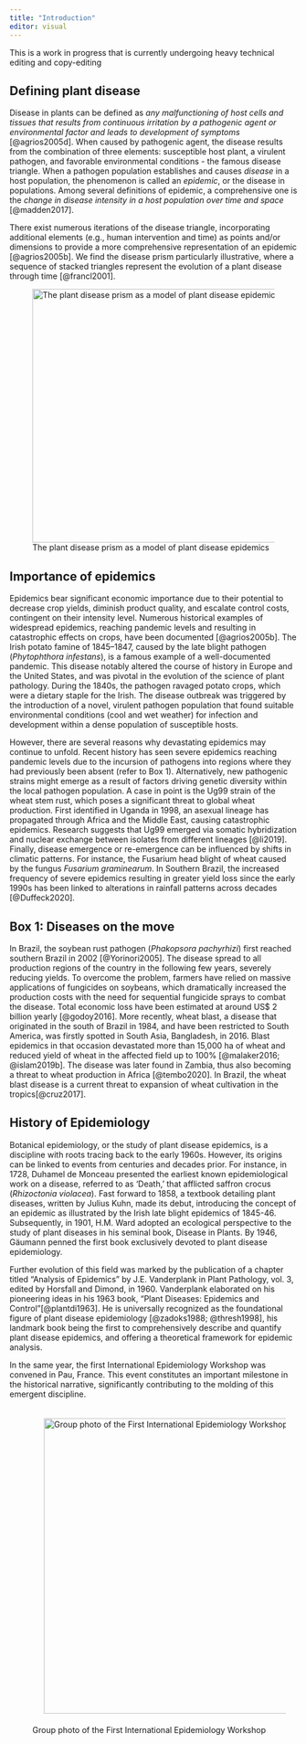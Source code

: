 ```yaml
---
title: "Introduction"
editor: visual
---
```


::: {.callout-note appearance="simple"}
This is a work in progress that is currently undergoing heavy technical editing and copy-editing
:::

## Defining plant disease

Disease in plants can be defined as *any malfunctioning of host cells and tissues that results from continuous irritation by a pathogenic agent or environmental factor and leads to development of symptoms* [@agrios2005d]. When caused by pathogenic agent, the disease results from the combination of three elements: susceptible host plant, a virulent pathogen, and favorable environmental conditions - the famous disease triangle. When a pathogen population establishes and causes *disease* in a host population, the phenomenon is called an *epidemic*, or the disease in populations. Among several definitions of epidemic, a comprehensive one is the *change in disease intensity in a host population over time and space* [@madden2017].

There exist numerous iterations of the disease triangle, incorporating additional elements (e.g., human intervention and time) as points and/or dimensions to provide a more comprehensive representation of an epidemic [@agrios2005b]. We find the disease prism particularly illustrative, where a sequence of stacked triangles represent the evolution of a plant disease through time [@francl2001].

![The plant disease prism as a model of plant disease epidemics](imgs/prism.png){#fig-prism fig-align="center" width="444"}

## Importance of epidemics

Epidemics bear significant economic importance due to their potential to decrease crop yields, diminish product quality, and escalate control costs, contingent on their intensity level. Numerous historical examples of widespread epidemics, reaching pandemic levels and resulting in catastrophic effects on crops, have been documented [@agrios2005b]. The Irish potato famine of 1845--1847, caused by the late blight pathogen (*Phytophthora infestans*), is a famous example of a well-documented pandemic. This disease notably altered the course of history in Europe and the United States, and was pivotal in the evolution of the science of plant pathology. During the 1840s, the pathogen ravaged potato crops, which were a dietary staple for the Irish. The disease outbreak was triggered by the introduction of a novel, virulent pathogen population that found suitable environmental conditions (cool and wet weather) for infection and development within a dense population of susceptible hosts.

However, there are several reasons why devastating epidemics may continue to unfold. Recent history has seen severe epidemics reaching pandemic levels due to the incursion of pathogens into regions where they had previously been absent (refer to Box 1). Alternatively, new pathogenic strains might emerge as a result of factors driving genetic diversity within the local pathogen population. A case in point is the Ug99 strain of the wheat stem rust, which poses a significant threat to global wheat production. First identified in Uganda in 1998, an asexual lineage has propagated through Africa and the Middle East, causing catastrophic epidemics. Research suggests that Ug99 emerged via somatic hybridization and nuclear exchange between isolates from different lineages [@li2019]. Finally, disease emergence or re-emergence can be influenced by shifts in climatic patterns. For instance, the Fusarium head blight of wheat caused by the fungus *Fusarium graminearum*. In Southern Brazil, the increased frequency of severe epidemics resulting in greater yield loss since the early 1990s has been linked to alterations in rainfall patterns across decades [@Duffeck2020].

::: callout-note
## Box 1: Diseases on the move

In Brazil, the soybean rust pathogen (*Phakopsora pachyrhizi*) first reached southern Brazil in 2002 [@Yorinori2005]. The disease spread to all production regions of the country in the following few years, severely reducing yields. To overcome the problem, farmers have relied on massive applications of fungicides on soybeans, which dramatically increased the production costs with the need for sequential fungicide sprays to combat the disease. Total economic loss have been estimated at around US\$ 2 billion yearly [@godoy2016]. More recently, wheat blast, a disease that originated in the south of Brazil in 1984, and have been restricted to South America, was firstly spotted in South Asia, Bangladesh, in 2016. Blast epidemics in that occasion devastated more than 15,000 ha of wheat and reduced yield of wheat in the affected field up to 100% [@malaker2016; @islam2019b]. The disease was later found in Zambia, thus also becoming a threat to wheat production in Africa [@tembo2020]. In Brazil, the wheat blast disease is a current threat to expansion of wheat cultivation in the tropics[@cruz2017].
:::

## History of Epidemiology

Botanical epidemiology, or the study of plant disease epidemics, is a discipline with roots tracing back to the early 1960s. However, its origins can be linked to events from centuries and decades prior. For instance, in 1728, Duhamel de Monceau presented the earliest known epidemiological work on a disease, referred to as 'Death,' that afflicted saffron crocus (*Rhizoctonia violacea*). Fast forward to 1858, a textbook detailing plant diseases, written by Julius Kuhn, made its debut, introducing the concept of an epidemic as illustrated by the Irish late blight epidemics of 1845-46. Subsequently, in 1901, H.M. Ward adopted an ecological perspective to the study of plant diseases in his seminal book, Disease in Plants. By 1946, Gäumann penned the first book exclusively devoted to plant disease epidemiology.

Further evolution of this field was marked by the publication of a chapter titled "Analysis of Epidemics" by J.E. Vanderplank in Plant Pathology, vol. 3, edited by Horsfall and Dimond, in 1960. Vanderplank elaborated on his pioneering ideas in his 1963 book, "Plant Diseases: Epidemics and Control"[@plantdi1963]. He is universally recognized as the foundational figure of plant disease epidemiology [@zadoks1988; @thresh1998], his landmark book being the first to comprehensively describe and quantify plant disease epidemics, and offering a theoretical framework for epidemic analysis.

In the same year, the first International Epidemiology Workshop was convened in Pau, France. This event constitutes an important milestone in the historical narrative, significantly contributing to the molding of this emergent discipline.

![Group photo of the First International Epidemiology Workshop](imgs/iew1.png){#fig-iew1 style="padding:20px" fig-align="center" width="517"}
